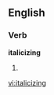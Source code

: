 ==English==

===Verb===
'''italicizing'''

# {{present participle of|[[italicize]]}}

[[vi:italicizing]]